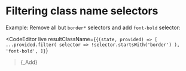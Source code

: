 
# Filtering class name selectors

Example: Remove all but `border*` selectors and add `font-bold` selector:

<CodeEditor
  live
  resultClassName={`{(state, provided) => [
  ...provided.filter(
    selector => !selector.startsWith('border')
  ),
  'font-bold',
]}`}
>{_Add}</CodeEditor>
